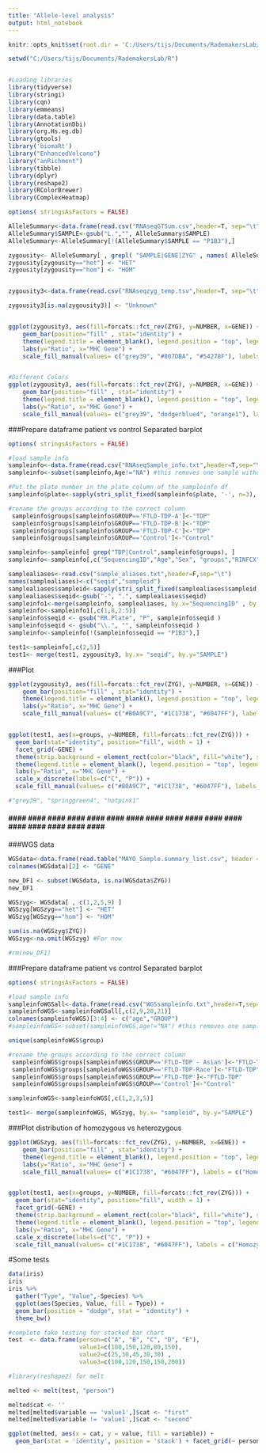 ```yaml
---
title: "Allele-level analysis"
output: html_notebook
---
```




```r
knitr::opts_knit$set(root.dir = 'C:/Users/tijs/Documents/RademakersLab/R')

```

```r
setwd("C:/Users/tijs/Documents/RademakersLab/R")


#Loading libraries
library(tidyverse)
library(stringi)
library(cqn)
library(emmeans)
library(data.table)
library(AnnotationDbi)
library(org.Hs.eg.db)
library(gtools)
library('biomaRt')
library("EnhancedVolcano")
library("anRichment")
library(tibble)
library(dplyr)
library(reshape2)
library(RColorBrewer)
library(ComplexHeatmap)

```

```r
options( stringsAsFactors = FALSE)

AlleleSummary<-data.frame(read.csv("RNAseqGTSum.csv",header=T, sep="\t"))
AlleleSummary$SAMPLE<-gsub("L.","", AlleleSummary$SAMPLE)
AlleleSummary<-AlleleSummary[!(AlleleSummary$SAMPLE == "P1B3"),]

zygousity<- AlleleSummary[ , grepl( "SAMPLE|GENE|ZYG" , names( AlleleSummary ) ) ]
zygousity[zygousity=="het"] <- "HET"
zygousity[zygousity=="hom"] <- "HOM"


zygousity3<-data.frame(read.csv("RNAseqzyg_temp.tsv",header=T, sep="\t"))

zygousity3[is.na(zygousity3)] <- "Unknown"


ggplot(zygousity3, aes(fill=forcats::fct_rev(ZYG), y=NUMBER, x=GENE)) +
    geom_bar(position="fill" , stat="identity") +
    theme(legend.title = element_blank(), legend.position = "top", legend.direction = "horizontal",legend.margin = margin(0,0,0,0), legend.box.margin = margin(-4,-4,-4,-4), panel.background =  element_blank(), axis.line = element_line(colour = "black"), axis.text.x = element_text(face = "bold", angle = 30) ) +
    labs(y="Ratio", x="MHC Gene") +
    scale_fill_manual(values= c("grey39", "#807DBA", "#54278F"), labels = c("Undetermined", "Homozygous", "Heterozygous") , guide = guide_legend(reverse = TRUE) )


#Different Colors
ggplot(zygousity3, aes(fill=forcats::fct_rev(ZYG), y=NUMBER, x=GENE)) +
    geom_bar(position="fill" , stat="identity") +
    theme(legend.title = element_blank(), legend.position = "top", legend.direction = "horizontal",legend.margin = margin(0,0,0,0), legend.box.margin = margin(-4,-4,-4,-4), panel.background =  element_blank(), axis.line = element_line(colour = "black"), axis.text.x = element_text(face = "bold", angle = 30) ) +
    labs(y="Ratio", x="MHC Gene") +
    scale_fill_manual(values= c("grey39", "dodgerblue4", "orange1"), labels = c("Undetermined", "Homozygous", "Heterozygous") , guide = guide_legend(reverse = TRUE) )


```

###Prepare dataframe patient vs control Separated barplot
```r

options( stringsAsFactors = FALSE)

#load sample info
sampleinfo<-data.frame(read.csv("RNAseqSample_info.txt",header=T,sep="\t"))
sampleinfo<-subset(sampleinfo,Age!="NA") #this removes one sample without AAD

#Put the plate number in the plate column of the sampleinfo df
sampleinfo$plate<-sapply(stri_split_fixed(sampleinfo$plate, '-', n=3),'[',2)

#rename the groups according to the correct column
 sampleinfo$groups[sampleinfo$GROUP=='FTLD-TDP-A']<-"TDP"
 sampleinfo$groups[sampleinfo$GROUP=='FTLD-TDP-B']<-"TDP"
 sampleinfo$groups[sampleinfo$GROUP=='FTLD-TDP-C']<-"TDP"
 sampleinfo$groups[sampleinfo$GROUP=='Control']<-"Control"

sampleinfo<-sampleinfo[ grep("TDP|Control",sampleinfo$groups), ]
sampleinfo<-sampleinfo[,c("SequencingID","Age","Sex", "groups","RINFCX","plate","GROUP")] 

samplealiases<-read.csv("sample_aliases.txt",header=F,sep="\t")
names(samplealiases)<-c("seqid","sampleid")
samplealiases$sampleid<-sapply(stri_split_fixed(samplealiases$sampleid, '-', n=2),'[',2)
samplealiases$seqid<-gsub("-", ".", samplealiases$seqid)
sampleinfo1<-merge(sampleinfo, samplealiases, by.x="SequencingID" , by.y="sampleid")
sampleinfo<-sampleinfo1[,c(1,8,2:5)]
sampleinfo$seqid <- gsub("RR.Plate", "P", sampleinfo$seqid ) 
sampleinfo$seqid <- gsub("\\.", "", sampleinfo$seqid ) 
sampleinfo<-sampleinfo[!(sampleinfo$seqid == "P1B3"),]

test1<-sampleinfo[,c(2,5)]
test1<- merge(test1, zygousity3, by.x= "seqid", by.y="SAMPLE")

```

###Plot
```r
ggplot(zygousity3, aes(fill=forcats::fct_rev(ZYG), y=NUMBER, x=GENE)) +
    geom_bar(position="fill" , stat="identity") +
    theme(legend.title = element_blank(), legend.position = "top", legend.direction = "horizontal",legend.margin = margin(0,0,0,0), legend.box.margin = margin(-4,-4,-4,-4), panel.background =  element_blank(), axis.line = element_line(colour = "black"), axis.text.x = element_text(face = "bold", angle = 30) ) +
    labs(y="Ratio", x="MHC Gene") +
    scale_fill_manual(values= c("#B0A9C7", "#1C1738", "#6047FF"), labels = c("Undetermined", "Homozygous", "Heterozygous") , guide = guide_legend(reverse = TRUE) )


ggplot(test1, aes(x=groups, y=NUMBER, fill=forcats::fct_rev(ZYG))) +
  geom_bar(stat="identity", position="fill", width = 1) +
  facet_grid(~GENE) +
  theme(strip.background = element_rect(color="black", fill="white"), strip.text.x = element_text(angle=90), panel.spacing = unit(0.1, "lines")) +
  theme(legend.title = element_blank(), legend.position = "top", legend.direction = "horizontal",legend.margin = margin(0,0,0,0), legend.box.margin = margin(-4,-4,-4,-4), panel.background =  element_blank(), axis.line = element_line(colour = "black"), axis.text.x = element_text(face = "bold") ) +
  labs(y="Ratio", x="MHC Gene") +
  scale_x_discrete(labels=c("C", "P")) +
  scale_fill_manual(values= c("#B0A9C7", "#1C1738", "#6047FF"), labels = c("Undetermined", "Homozygous", "Heterozygous") , guide=guide_legend(reverse = TRUE) )

#"grey39", "springgreen4", "hotpink1"

```




#### #### #### #### #### #### #### #### #### #### #### #### #### #### #### #### #### #### ####

###WGS data
```r
WGSdata<-data.frame(read.table("MAYO_Sample.summary_list.csv", header = TRUE, sep=";"))
colnames(WGSdata)[2] <- "GENE"

new_DF1 <- subset(WGSdata, is.na(WGSdata$ZYG))
new_DF1

WGSzyg<- WGSdata[ , c(1,2,5,9) ]
WGSzyg[WGSzyg=="het"] <- "HET"
WGSzyg[WGSzyg=="hom"] <- "HOM"

sum(is.na(WGSzyg$ZYG))
WGSzyg<-na.omit(WGSzyg) #For now

#rm(new_DF1)

```

###Prepare dataframe patient vs control Separated barplot
```r

options( stringsAsFactors = FALSE)

#load sample info
sampleinfoWGSall<-data.frame(read.csv("WGSsampleinfo.txt",header=T,sep="\t"))
sampleinfoWGS<-sampleinfoWGSall[,c(2,9,20,21)]
colnames(sampleinfoWGS)[3:4] <- c("age","GROUP")
#sampleinfoWGS<-subset(sampleinfoWGS,age!="NA") #this removes one sample without AAD

unique(sampleinfoWGS$group)

#rename the groups according to the correct column
 sampleinfoWGS$groups[sampleinfoWGS$GROUP=='FTLD-TDP - Asian']<-"FTLD-TDP"
 sampleinfoWGS$groups[sampleinfoWGS$GROUP=='FTLD-TDP-Race']<-"FTLD-TDP"
 sampleinfoWGS$groups[sampleinfoWGS$GROUP=='FTLD-TDP']<-"FTLD-TDP"
 sampleinfoWGS$groups[sampleinfoWGS$GROUP=='Control']<-"Control"

sampleinfoWGS<-sampleinfoWGS[,c(1,2,3,5)]

test1<- merge(sampleinfoWGS, WGSzyg, by.x= "sampleid", by.y="SAMPLE")

```

###Plot distribution of homozygous vs heterozygous
```r
ggplot(WGSzyg, aes(fill=forcats::fct_rev(ZYG), y=NUMBER, x=GENE)) +
    geom_bar(position="fill" , stat="identity") +
    theme(legend.title = element_blank(), legend.position = "top", legend.direction = "horizontal",legend.margin = margin(0,0,0,0), legend.box.margin = margin(-4,-4,-4,-4), panel.background =  element_blank(), axis.line = element_line(colour = "black"), axis.text.x = element_text(face = "bold", angle = 30) ) +
    labs(y="Ratio", x="MHC Gene") +
    scale_fill_manual(values= c("#1C1738", "#6047FF"), labels = c("Homozygous", "Heterozygous") , guide = guide_legend(reverse = TRUE) )


ggplot(test1, aes(x=groups, y=NUMBER, fill=forcats::fct_rev(ZYG))) +
  geom_bar(stat="identity", position="fill", width = 1) +
  facet_grid(~GENE) +
  theme(strip.background = element_rect(color="black", fill="white"), strip.text.x = element_text(angle=90), panel.spacing = unit(0.1, "lines")) +
  theme(legend.title = element_blank(), legend.position = "top", legend.direction = "horizontal",legend.margin = margin(0,0,0,0), legend.box.margin = margin(-4,-4,-4,-4), panel.background =  element_blank(), axis.line = element_line(colour = "black"), axis.text.x = element_text(face = "bold") ) +
  labs(y="Ratio", x="MHC Gene") +
  scale_x_discrete(labels=c("C", "P")) +
  scale_fill_manual(values= c("#1C1738", "#6047FF"), labels = c("Homozygous", "Heterozygous") , guide=guide_legend(reverse = TRUE) )

```





#Some tests
```r


data(iris)
iris
iris %>%
  gather("Type", "Value",-Species) %>%
  ggplot(aes(Species, Value, fill = Type)) +
  geom_bar(position = "dodge", stat = "identity") +
  theme_bw()

```



```r
#complete fake testing for stacked bar chart
test  <- data.frame(person=c("A", "B", "C", "D", "E"), 
                    value1=c(100,150,120,80,150),     
                    value2=c(25,30,45,30,30) , 
                    value3=c(100,120,150,150,200)) 

#library(reshape2) for melt

melted <- melt(test, "person")

melted$cat <- ''
melted[melted$variable == 'value1',]$cat <- "first"
melted[melted$variable != 'value1',]$cat <- "second"

ggplot(melted, aes(x = cat, y = value, fill = variable)) + 
  geom_bar(stat = 'identity', position = 'stack') + facet_grid(~ person)


```




